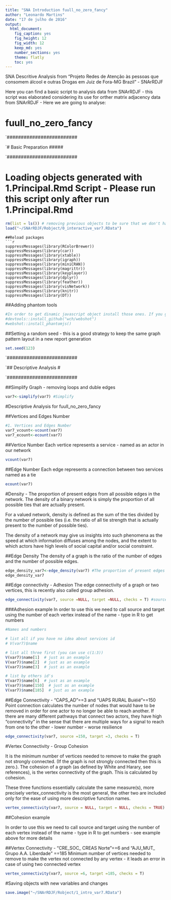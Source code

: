 ```yaml
---
title: "SNA Introduction fuull_no_zero_fancy"
author: "Leonardo Martins"
date: "17 de julho de 2016"
output: 
  html_document: 
    fig_caption: yes
    fig_height: 12
    fig_width: 12
    keep_md: yes
    number_sections: yes
    theme: flatly
    toc: yes
---
```

SNA Descritive Analysis from "Projeto Redes de Atenção às pessoas que consomem álcool e outras Drogas em Juiz de Fora-MG   Brazil"  - SNArRDJF

Here you can find a basic script to analysis data from SNArRDJF - this script was elaborated considering its use for orther matrix adjacency data from SNArRDJF - Here we are going to analyse:

# fuull_no_zero_fancy

`#########################

`# Basic Preparation #####

`#########################

# Loading objects generated with 1.Principal.Rmd Script - Please run this script only after run 1.Principal.Rmd
```r
rm(list = ls()) # removing previous objects to be sure that we don't have objects conflicts name
load("~/SNArRDJF/Robject/0_interactive_var7.RData")
```

```
##Reload packages
```r
suppressMessages(library(RColorBrewer))
suppressMessages(library(car))
suppressMessages(library(xtable))
suppressMessages(library(igraph))
suppressMessages(library(miniCRAN))
suppressMessages(library(magrittr))
suppressMessages(library(keyplayer))
suppressMessages(library(dplyr))
suppressMessages(library(feather))
suppressMessages(library(visNetwork))
suppressMessages(library(knitr))
suppressMessages(library(DT))
```
##Adding phantom tools
```r
#In order to get dinamic javascript object install those ones. If you get problems installing go to Stackoverflow.com and type your error to discover what to do. In some cases the libraries need to be intalled in outside R libs.
#devtools::install_github("wch/webshot")
#webshot::install_phantomjs()
```
##Setting a random seed - this is a good strategy to keep the same graph pattern layout in a new report generation
```r
set.seed(123)
```

`#########################

`## Descriptive Analysis #

`#########################

##Simplify Graph - removing loops and duble edges 
```r
var7<-simplify(var7) #Simplify
```
#Descriptive Analysis for fuull_no_zero_fancy

##Vertices and Edges Number
```r
#1. Vertices and Edges Number
var7_vcount<-vcount(var7)
var7_ecount<-ecount(var7)
```
##Vertice Number
Each vertice represents a service - named as an actor in our network
```r
vcount(var7)
```
##Edge Number
Each edge represents a connection between two services named as a tie
```r
ecount(var7)
```

#Density - The proportion of present edges from all possible edges in the network.
The density of a binary network is simply the proportion of all possible ties that are actually present.

For a valued network, density is defined as the sum of the ties divided by the number of possible ties (i.e. the ratio of all tie strength that is actually present to the number of possible ties).  

The density of a network may give us insights into such phenomena as the speed at which information diffuses among the nodes, and the extent to which actors have high levels of social capital and/or social constraint.


##Edge Density
The density of a graph is the ratio of the number of edges and the number of possible edges.
```r
edge_density_var7<-edge_density(var7) #The proportion of present edges from all possible edges in the network.
edge_density_var7
```
##Edge connectivity - Adhesion
The edge connectivity of a graph or two vertices, this is recently also called group adhesion.
```r
edge_connectivity(var7, source =NULL, target =NULL, checks = T) #source and target can be replaced - their are here just as default
```
###Adhesion example
In order to use this we need to call source and target using the number of each vertex instead of the name - type in R to get numbers

```r
#Names and numbers

# list all if you have no idea about services id
# V(var7)$name 

# list all three first (you can use c(1:3))
V(var7)$name[1]  # just as an example
V(var7)$name[2]  # just as an example
V(var7)$name[3]  # just as an example

# list by others id's
V(var7)$name[6]  # just as an example
V(var7)$name[150]  # just as an example
V(var7)$name[185]  # just as an example

```
##Edge Connectivity - "CAPS_AD"==3 and "UAPS RURAL Buiéié"==150
Point connection calculates the number of nodes that would have to be removed in order for one actor to no longer be able to reach another.  If there are many different pathways that connect two actors, they have high "connectivity" in the sense that there are multiple ways for a signal to reach from one to the other - lower number - worse resilience 

```r
edge_connectivity(var7, source =150, target =3, checks = T) 
```

#Vertex Connectivity - Group Cohesion

It is the minimum number of vertices needed to remove to make the graph not strongly connected. (If the graph is not strongly connected then this is zero.). The cohesion of a graph (as defined by White and Harary, see references), is the vertex connectivity of the graph. This is calculated by cohesion.

These three functions essentially calculate the same measure(s), more precisely vertex_connectivity is the most general, the other two are included only for the ease of using more descriptive function names.

```r
vertex_connectivity(var7, source = NULL, target = NULL, checks = TRUE)
```

##Cohesion example

In order to use this we need to call source and target using the number of each vertex instead of the name - type in R to get numbers - see example above for more details 

##Vertex Connectivity - "CRE_SOC_ CREAS Norte"==6 and "AJU_MUT_ Grupo A.A. Liberdade" ==185
Minimum number of vertices needed to remove to make the vertex not connected by any vertex - it leads an error in case of using two connected vertex 
```r
vertex_connectivity(var7, source =6, target =185, checks = T) 
```

#Saving objects with new variables and changes
```r
save.image("~/SNArRDJF/Robject/1_intro_var7.RData") 
```
